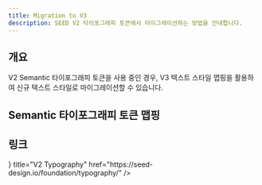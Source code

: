 ```yaml
---
title: Migration to V3
description: SEED V2 타이포그래피 토큰에서 마이그레이션하는 방법을 안내합니다.
---
```



## 개요

V2 Semantic 타이포그래피 토큰을 사용 중인 경우, V3 텍스트 스타일 맵핑을 활용하여 신규 텍스트 스타일로 마이그레이션할 수 있습니다.

## Semantic 타이포그래피 토큰 맵핑

<TypographyMigrationIndex />

## 링크

<Cards>
  <Card
    icon={<IconTUppercaseSerifLine />}
    title="V2 Typography"
    href="https://seed-design.io/foundation/typography/"
  />
</Cards>
